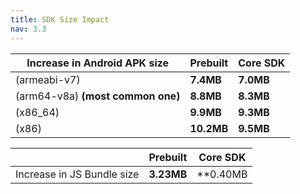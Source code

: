 ```yaml
---
title: SDK Size Impact
nav: 3.3
---
```


| Increase in Android APK size      | Prebuilt  | Core SDK  |
| --------------------------------- | --------- | --------- |
| (armeabi-v7)                      | **7.4MB** | **7.0MB** |
| (arm64-v8a) **(most common one)** | **8.8MB** | **8.3MB** |
| (x86_64)                          | **9.9MB** | **9.3MB** |
| (x86)                             | **10.2MB**| **9.5MB** |


|                                   | Prebuilt   | Core SDK |
| --------------------------------- | ---------- | --------- |
| Increase in JS Bundle size        | **3.23MB** | **0.40MB |
